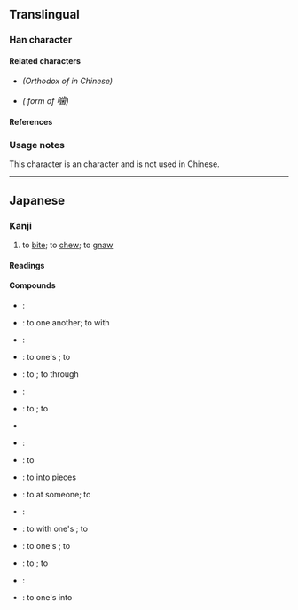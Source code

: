 {{also|齧|嚙}}
{{character info}}
==Translingual==
{{Han simplified forms|[[齧]]/<small>[[嚙]]</small>|噛|啮|ex=y}}

===Han character===
{{Han char|rn=30|rad=口|as=12|sn=15|four=61072|canj=RYMU,XXRYM|ids=⿰口歯}}

====Related characters====
* {{l|mul|[[齧]]}} ''(Orthodox {{w|Traditional Chinese characters|traditional form}} of {{l|mul|嚙}} in Chinese)''
* {{l|mul|[[嚙]]}} ''({{w|Kyūjitai}} form of <big>噛</big>)''

====References====
{{Han ref|kx=0209.151|hdz=10682.171|uh=565B}}

===Usage notes===
This character is an {{w|extended shinjitai}} character and is not used in Chinese.

----

==Japanese==
{{ja-kanji forms|噛|嚙}}

===Kanji===
{{ja-kanji|grade=|rs=口12|kyu=嚙}}

# to [[bite]]; to [[chew]]; to [[gnaw]]

====Readings====
{{ja-readings
|goon=ぎょう<げう
|kanon=ごう<がう
|kanyoon=こう<かう
|kun=かじ-る,か-む,か-ます
}}

====Compounds====
{{der-top|Compounds}}
* {{ja-r|噛ませ犬|かませいぬ}}: {{l|en|underdog}}
* {{ja-r|噛み合う|かみあう}}: to {{l|en|bite}} one another; to {{l|en|engage}} with
* {{ja-r|噛み合わせ|かみあわせ}}: {{lb|ja|dentistry}} {{l|en|occlusion}}
* {{ja-r|噛み合わせる|かみあわせる}}: to {{l|en|clench}} one's {{l|en|teeth}}; to {{l|en|engage}}
* {{ja-r|噛み切る|かみきる}}: to {{l|en|bite off}}; to {{l|en|gnaw}} through
* {{ja-r|噛み傷|かみきず}}: {{l|en|bite}} {{l|en|wound}}
* {{ja-r|噛み熟す|かみこなす}}: to {{l|en|chew}}; to {{l|en|digest}}
* {{ja-r|噛み殺す|かみころす}}
* {{ja-r|噛み応え|かみごたえ}}: {{l|en|chewy}} {{l|en|texture}}
{{der-mid}}
* {{ja-r|噛みしだく|かみしだく}}: to {{l|en|crunch}}
* {{ja-r|噛み千切る|かみちぎる}}: to {{l|en|bite}} into pieces
* {{ja-r|噛み付く|かみつく}}: {{lb|ja|figuratively}} to {{l|en|bite}} at someone; to {{l|en|flare up}}
* {{ja-r|噛み付き亀|かみつきがめ}}: {{w|common snapping turtle}}
* {{ja-r|噛み潰す|かみつぶす}}: to {{l|en|crush}} with one's {{l|en|teeth}}; to {{l|en|chew up}}
* {{ja-r|噛み締める|かみしめる}}: to {{l|en|bite}} one's {{l|en|lip}}; to {{l|en|reflect}}
* {{ja-r|噛み分ける|かみわける}}: to {{l|en|taste}}; to {{l|en|distinguish}}
* {{ja-r|噛柴|タムシバ}}: {{taxlink|Magnolia salicifolia|species|ver=210102}}
* {{ja-r|噛り付き|かぶりつき}}: to {{l|en|sink#Verb|sink}} one's {{l|en|teeth}} into
{{der-bottom}}